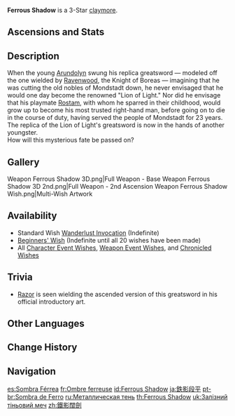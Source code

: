 {{Weapon Infobox
|title          = Fer&shy;rous Shad&shy;ow
|id             = 12301
|image          = <gallery>
Weapon Ferrous Shadow.png|Base
Weapon Ferrous Shadow 2nd.png|2nd Ascension
</gallery>
|type           = Claymore
|releaseDate    = 2020-09-28
|quality        = 3
|base_atk       = 39
|2nd_stat_type  = HP
|2nd_stat       = 7.7%
|passive        = Unbending
|effect         = When HP falls below (var1)%, increases Charged Attack DMG by (var2)%, and Charged Attacks become much harder to [[Interruption Resistance|interrupt]].
|eff_rank1_var1 = 70
|eff_rank2_var1 = 75
|eff_rank3_var1 = 80
|eff_rank4_var1 = 85
|eff_rank5_var1 = 90
|eff_rank1_var2 = 30
|eff_rank2_var2 = 35
|eff_rank3_var2 = 40
|eff_rank4_var2 = 45
|eff_rank5_var2 = 50
|obtain         = Wishes
|eff_att1       = DMG Bonus
|eff_att2       = Charged Attack DMG Bonus
|eff_att3       = Interruption Resistance
}}
{{Description|A replica of the famed sword of [[Arundolyn]], the Lion of Light. Feel the power of a legendary hero as you hold this sword in your hand! Imagine yourself as the great warrior himself! Note: Daydreaming not recommended in live combat.}}
'''Ferrous Shadow''' is a 3-Star [[claymore]].

==Ascensions and Stats==
{{Weapon Ascensions and Stats
|ascendMat1 = Tile of Decarabian's Tower
|ascendMat2 = Debris of Decarabian's City
|ascendMat3 = Fragment of Decarabian's Epic
|ascendMat4 = Scattered Piece of Decarabian's Dream
|bossMat1   = Heavy Horn
|bossMat2   = Black Bronze Horn
|bossMat3   = Black Crystal Horn
|commonMat1 = Whopperflower Nectar
|commonMat2 = Shimmering Nectar
|commonMat3 = Energy Nectar
}}
==Description==
When the young [[Arundolyn]] swung his replica greatsword &mdash; modeled off the one wielded by [[Ravenwood]], the Knight of Boreas &mdash; imagining that he was cutting the old nobles of Mondstadt down, he never envisaged that he would one day become the renowned "Lion of Light." Nor did he envisage that his playmate [[Rostam]], with whom he sparred in their childhood, would grow up to become his most trusted right-hand man, before going on to die in the course of duty, having served the people of Mondstadt for 23 years.<br>
The replica of the Lion of Light's greatsword is now in the hands of another youngster.<br>
How will this mysterious fate be passed on?

==Gallery==
<gallery>
Weapon Ferrous Shadow 3D.png|Full Weapon - Base
Weapon Ferrous Shadow 3D 2nd.png|Full Weapon - 2nd Ascension
Weapon Ferrous Shadow Wish.png|Multi-Wish Artwork
</gallery>

==Availability==
*Standard Wish [[Wanderlust Invocation]] (Indefinite)
*[[Beginners' Wish]] (Indefinite until all 20 wishes have been made)
*All [[Character Event Wish]]es, [[Weapon Event Wish]]es, and [[Chronicled Wish]]es

==Trivia==
*[[Razor]] is seen wielding the ascended version of this greatsword in his official introductory art.

==Other Languages==
{{Other Languages
|1_en      = Ferrous Shadow
|1_zhs     = 铁影阔剑
|1_zhs_rm  = Tiě Yǐng Kuòjiàn
|1_zht     = 鐵影闊劍
|1_zht_rm  = Tiě Yǐng Kuòjiàn
|1_zh_tl   = Iron Shadow Broadsword
|1_ja      = 鉄影段平
|1_ja_rm   = Tetsukage Danbira
|1_ja_tl   = Iron Shadow Broadsword
|1_ko      = 강철의 그림자
|1_ko_rm   = Gangcheol-ui Geurimja
|1_ko_tl   = Steel's Shadow
|1_es      = Sombra Férrea
|1_es_tl   = Ferrous Shadow
|1_fr      = Ombre ferreuse
|1_fr_tl   = Ferrous Shadow
|1_ru      = Металлическая тень
|1_ru_tl   = Metal Shadow
|1_th      = Ferrous Shadow
|1_vi      = Kiếm Thiết Ảnh
|1_vi_tl   = Shadow Iron Sword
|1_de      = Eiserner Schatten
|1_de_tl   = Ferrous Shadow
|1_id      = Ferrous Shadow
|1_pt      = Sombra de Ferro
|1_pt_tl   = Iron Shadow
|1_tr      = Demir Gölge
|1_tr_tl   = Iron Shadow
|1_it      = Ombra di ferro
|1_it_tl   = Iron Shadow

|2_en      = Unbending
|2_zhs     = 不屈
|2_zhs_rm  = Bùqū
|2_zht     = 不屈
|2_zht_rm  = Bùqū
|2_zh_tl   = Indomitability
|2_ja      = 不屈
|2_ja_rm   = Fukutsu
|2_ja_tl   = Indomitability
|2_ko      = 불굴
|2_ko_tl   = Indomitability
|2_es      = Inquebrantable
|2_es_tl   = Unbreakable
|2_fr      = Tenace
|2_fr_tl   = Tenacious
|2_ru      = Непоколебимый
|2_ru_tl   = Inflexible
|2_th      = Unbending
|2_vi      = Bất Khuất
|2_vi_tl   = 
|2_de      = Unbeugsamkeit
|2_de_tl   = Indomitability
|2_de_note = {{de|Unbeugsamkeit}} translates to Indomitability, but it can also be literally translated to Unbending, meaning this is a pun in the german localizations.
|2_id      = Unbending
|2_pt      = Implacável
|2_pt_tl   = 
|2_tr      = Eğilmez
|2_tr_tl   = Unbending
|2_it      = Implacabilità
|2_it_tl   = 
}}

==Change History==
{{Change History|1.0}}

==Navigation==
{{Weapon Navbox|Claymores}}

[[es:Sombra Férrea]]
[[fr:Ombre ferreuse]]
[[id:Ferrous Shadow]]
[[ja:鉄影段平]]
[[pt-br:Sombra de Ferro]]
[[ru:Металлическая тень]]
[[th:Ferrous Shadow]]
[[uk:Залізний тіньовий меч]]
[[zh:鐵影闊劍]]